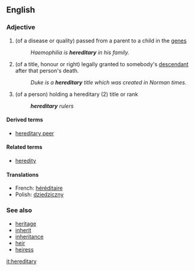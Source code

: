 ==English==
===Adjective===

# (of a disease or quality) passed from a parent to a child in the [[gene]]s
#: ''Haemophilia is '''hereditary''' in his family.''
# (of a title, honour or right) legally granted to somebody's [[descendant]] after that person's death.
#: ''Duke is a '''hereditary''' title which was created in Norman times.''
# (of a person) holding a hereditary (2) title or rank
#: '''''hereditary''' rulers''

====Derived terms====
*[[hereditary peer]]

====Related terms====
*[[heredity]]

====Translations====
*French: [[héréditaire]]
*Polish: [[dziedziczny]]

===See also===
*[[heritage]]
*[[inherit]]
*[[inheritance]]
*[[heir]]
*[[heiress]]

[[it:hereditary]]